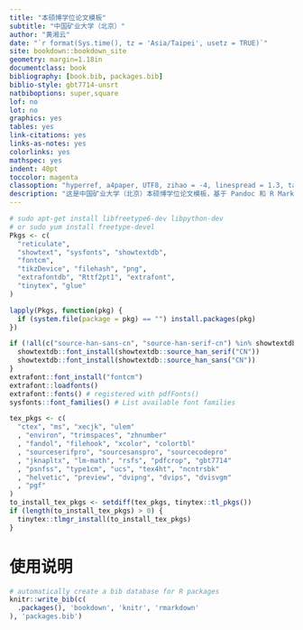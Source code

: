 ```yaml
--- 
title: "本硕博学位论文模板"
subtitle: "中国矿业大学（北京）"
author: "黄湘云"
date: "`r format(Sys.time(), tz = 'Asia/Taipei', usetz = TRUE)`"
site: bookdown::bookdown_site
geometry: margin=1.18in
documentclass: book
bibliography: [book.bib, packages.bib]
biblio-style: gbt7714-unsrt
natbiboptions: super,square
lof: no
lot: no
graphics: yes
tables: yes
link-citations: yes
links-as-notes: yes
colorlinks: yes
mathspec: yes
indent: 40pt
toccolor: magenta
classoption: "hyperref, a4paper, UTF8, zihao = -4, linespread = 1.3, table, notitlepage"
description: "这是中国矿业大学（北京）本硕博学位论文模板，基于 Pandoc 和 R Markdown 制作"
---
```


```r
# sudo apt-get install libfreetype6-dev libpython-dev
# or sudo yum install freetype-devel
Pkgs <- c(
  "reticulate",
  "showtext", "sysfonts", "showtextdb",
  "fontcm",
  "tikzDevice", "filehash", "png",
  "extrafontdb", "Rttf2pt1", "extrafont",
  "tinytex", "glue"
)

lapply(Pkgs, function(pkg) {
  if (system.file(package = pkg) == "") install.packages(pkg)
})

if (!all(c("source-han-sans-cn", "source-han-serif-cn") %in% showtextdb::font_installed())) {
  showtextdb::font_install(showtextdb::source_han_serif("CN"))
  showtextdb::font_install(showtextdb::source_han_sans("CN"))
}
extrafont::font_install("fontcm")
extrafont::loadfonts()
extrafont::fonts() # registered with pdfFonts()
sysfonts::font_families() # List available font families

tex_pkgs <- c(
  "ctex", "ms", "xecjk", "ulem"
  , "environ", "trimspaces", "zhnumber"
  , "fandol", "filehook", "xcolor", "colortbl"
  , "sourceserifpro", "sourcesanspro", "sourcecodepro"
  , "jknapltx", "lm-math", "rsfs", "pdfcrop", "gbt7714"
  , "psnfss", "type1cm", "ucs", "tex4ht", "ncntrsbk"
  , "helvetic", "preview", "dvipng", "dvips", "dvisvgm"
  , "pgf"
)
to_install_tex_pkgs <- setdiff(tex_pkgs, tinytex::tl_pkgs())
if (length(to_install_tex_pkgs) > 0) {
  tinytex::tlmgr_install(to_install_tex_pkgs)
}
```

# 使用说明 {#instructions .unnumbered}

```r
# automatically create a bib database for R packages
knitr::write_bib(c(
  .packages(), 'bookdown', 'knitr', 'rmarkdown'
), 'packages.bib')
```
